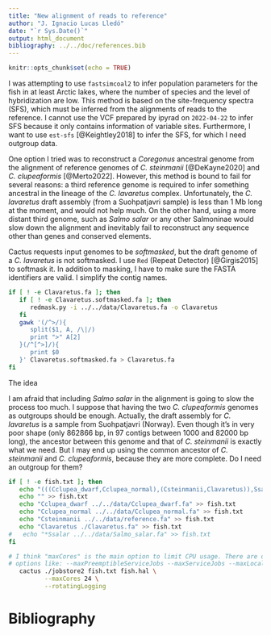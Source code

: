 ```yaml
---
title: "New alignment of reads to reference"
author: "J. Ignacio Lucas Lledó"
date: "`r Sys.Date()`"
output: html_document
bibliography: ../../doc/references.bib
---
```


```r
knitr::opts_chunk$set(echo = TRUE)
```

I was attempting to use `fastsimcoal2` to infer population parameters for the fish
in at least Arctic lakes, where the number of species and the level of hybridization
are low. This method is based on the site-frequency spectra (SFS), which must be inferred
from the alignments of reads to the reference. I cannot use the VCF prepared by
ipyrad on `2022-04-22` to infer SFS because it only contains information of variable
sites. Furthermore, I want to use `est-sfs` [@Keightley2018] to infer the SFS, for
which I need outgroup data.

One option I tried was to reconstruct a *Coregonus* ancestral genome from the
alignment of reference genomes of *C. steinmanii* [@DeKayne2020] and *C. clupeaformis*
[@Merto2022]. However,
this method is bound to fail for several reasons: a third reference genome is
required to infer something ancestral in the lineage of the *C. lavaretus* complex.
Unfortunately, the *C. lavaretus* draft assembly (from a Suohpatjavri sample) is
less than 1 Mb long at the moment, and would not help much. On the other hand, using
a more distant third genome, such as *Salmo salar* or any other Salmoninae would
slow down the alignment and inevitably fail to reconstruct any sequence other than
genes and conserved elements.








Cactus requests input genomes to be *softmasked*, but the draft genome of a *C. lavaretus*
is not softmasked. I use `Red` (Repeat Detector) [@Girgis2015] to softmask it. In addition
to masking, I have to make sure the FASTA identifiers are valid. I simplify the contig names.

```bash
if [ ! -e Clavaretus.fa ]; then
   if [ ! -e Clavaretus.softmasked.fa ]; then
      redmask.py -i ../../data/Clavaretus.fa -o Clavaretus
   fi
   gawk '(/^>/){
      split($1, A, /\|/)
      print ">" A[2]
   }(/^[^>]/){
      print $0
   }' Clavaretus.softmasked.fa > Clavaretus.fa
fi
```

The idea

I am afraid that including *Salmo salar* in the alignment is going to slow the process
too much. I suppose that having the two *C. clupeaformis* genomes as outgroups should
be enough. Actually, the draft assembly for *C. lavaretus* is a sample from Suohpatjavri
(Norway). Even though it's in very poor shape (only 862866 bp, in 97 contigs between
1000 and 82000 bp long), the ancestor between this genome and that of *C. steinmanii*
is exactly what we need. But I may end up using the common ancestor of *C. steinmanii*
and *C. clupeaformis*, because they are more complete. Do I need an outgroup for them?

```bash
if [ ! -e fish.txt ]; then
   echo "(((Cclupea_dwarf,Cclupea_normal),(Csteinmanii,Clavaretus)),Ssalar);" > fish.txt
   echo "" >> fish.txt
   echo "Cclupea_dwarf ../../data/Cclupea_dwarf.fa" >> fish.txt
   echo "Cclupea_normal ../../data/Cclupea_normal.fa" >> fish.txt
   echo "Csteinmanii ../../data/reference.fa" >> fish.txt
   echo "Clavaretus ./Clavaretus.fa" >> fish.txt
#   echo "*Ssalar ../../data/Salmo_salar.fa" >> fish.txt
fi
```

```bash
# I think "maxCores" is the main option to limit CPU usage. There are other
# options like: --maxPreemptibleServiceJobs --maxServiceJobs --maxLocalJobs --consCores
   cactus ./jobstore2 fish.txt fish.hal \
          --maxCores 24 \
          --rotatingLogging
```


# Bibliography
